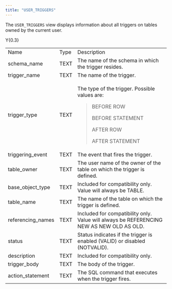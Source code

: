 ```yaml
---
title: "USER_TRIGGERS"
---
```


The `USER_TRIGGERS` view displays information about all triggers on tables owned by the current user.

<div class="tabularcolumns">

Y{0.3}

</div>

<table>
<tbody>
<tr class="odd">
<td>Name</td>
<td>Type</td>
<td>Description</td>
</tr>
<tr class="even">
<td>schema_name</td>
<td>TEXT</td>
<td>The name of the schema in which the trigger resides.</td>
</tr>
<tr class="odd">
<td>trigger_name</td>
<td>TEXT</td>
<td>The name of the trigger.</td>
</tr>
<tr class="even">
<td><p>trigger_type</p></td>
<td><p>TEXT</p></td>
<td><p>The type of the trigger. Possible values are:</p>
<blockquote>
<p>BEFORE ROW</p>
<p>BEFORE STATEMENT</p>
<p>AFTER ROW</p>
<p>AFTER STATEMENT</p>
</blockquote></td>
</tr>
<tr class="odd">
<td>triggering_event</td>
<td>TEXT</td>
<td>The event that fires the trigger.</td>
</tr>
<tr class="even">
<td>table_owner</td>
<td>TEXT</td>
<td>The user name of the owner of the table on which the trigger is defined.</td>
</tr>
<tr class="odd">
<td>base_object_type</td>
<td>TEXT</td>
<td>Included for compatibility only. Value will always be TABLE.</td>
</tr>
<tr class="even">
<td>table_name</td>
<td>TEXT</td>
<td>The name of the table on which the trigger is defined.</td>
</tr>
<tr class="odd">
<td>referencing_names</td>
<td>TEXT</td>
<td>Included for compatibility only. Value will always be REFERENCING NEW AS NEW OLD AS OLD.</td>
</tr>
<tr class="even">
<td>status</td>
<td>TEXT</td>
<td>Status indicates if the trigger is enabled (VALID) or disabled (NOTVALID).</td>
</tr>
<tr class="odd">
<td>description</td>
<td>TEXT</td>
<td>Included for compatibility only.</td>
</tr>
<tr class="even">
<td>trigger_body</td>
<td>TEXT</td>
<td>The body of the trigger.</td>
</tr>
<tr class="odd">
<td>action_statement</td>
<td>TEXT</td>
<td>The SQL command that executes when the trigger fires.</td>
</tr>
</tbody>
</table>
